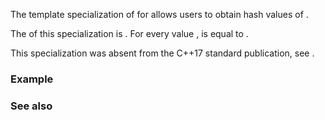 {{cpp/title|hash{{small|&lt;std::filesystem::path&gt;}}}}
{{cpp/filesystem/path/navbar}}
{{ddcl|header=filesystem|since=c++17|
template&lt;&gt;
struct hash&lt;std::filesystem::path&gt;;
}}

The template specialization of {{lc|std::hash}} for {{lc|std::filesystem::path}} allows users to obtain hash values of {{lc|std::filesystem::path}}.

The {{c|operator()}} of this specialization is {{c/core|noexcept}}. For every {{lc|std::filesystem::path}} value {{tt|p}}, {{c|std::hash&lt;std::filesystem::path&gt;{}(p)}} is equal to {{c|std::filesystem::hash_value(p)}}.

This specialization was absent from the C++17 standard publication, see {{lwg|3657}}.

===Example===
{{example
|code=
#include &lt;cassert&gt;
#include &lt;cstddef&gt;
#include &lt;filesystem&gt;
#include &lt;iomanip&gt;
#include &lt;iostream&gt;
#include &lt;unordered_set&gt;
namespace fs = std::filesystem;

void show_hash(fs::path const&amp; p)
{
    std::cout &lt;&lt; std::hex &lt;&lt; std::uppercase &lt;&lt; std::setw(16)
              &lt;&lt; std::hash&lt;fs::path&gt;{}(p) &lt;&lt; " : " &lt;&lt; p &lt;&lt; '\n';
}

int main()
{
    auto tmp1 = fs::path{"/tmp"};
    auto tmp2 = fs::path{"/tmp/../tmp"};
    assert(!(tmp1 == tmp2));
    assert(fs::equivalent(tmp1, tmp2));
    show_hash(tmp1);
    show_hash(tmp2);

    for (auto s : {"/a///b", "/a//b", "/a/c", "...", "..", ".", ""})
        show_hash(s);

    std::unordered_set&lt;fs::path, std::hash&lt;fs::path&gt;&gt; dirs{
        "/bin", "/bin", "/lib", "/lib", "/opt", "/opt", "/tmp", "/tmp/../tmp"};
    for (fs::path const&amp; p : dirs)
        std::cout &lt;&lt; p &lt;&lt; ' ';
    std::cout &lt;&lt; '\n';
}
|p=true
|output=
6050C47ADB62DFE5 : "/tmp"
62795A58B69AD90A : "/tmp/../tmp"
FF302110C9991974 : "/a///b"
FF302110C9991974 : "/a//b"
FD6167277915D464 : "/a/c"
C42040F82CD8B542 : "..."
D2D30154E0B78BBC : ".."
D18C722215ED0530 : "."
               0 : ""
"/tmp/../tmp" "/opt" "/lib" "/tmp" "/bin"
}}

===See also===
{{dsc begin}}
{{dsc inc|cpp/utility/dsc hash}}
{{dsc inc|cpp/filesystem/path/dsc hash_value}}
{{dsc end}}

{{langlinks|de|es|fr|it|ja|pt|ru|zh}}